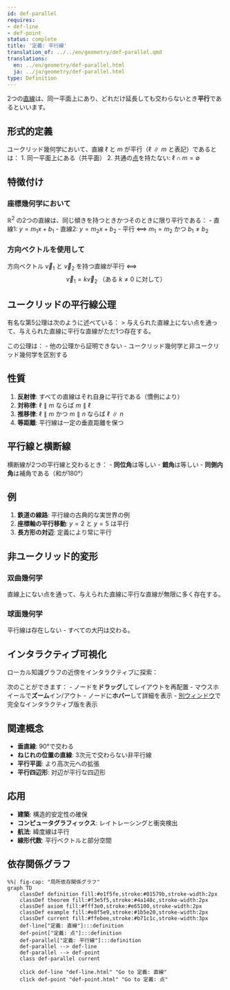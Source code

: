 ```yaml
---
id: def-parallel
requires:
- def-line
- def-point
status: complete
title: '定義: 平行線'
translation_of: ../../en/geometry/def-parallel.qmd
translations:
  en: ../en/geometry/def-parallel.html
  ja: ../ja/geometry/def-parallel.html
type: Definition
---
```


2つの[直線](def-line.qmd)は、同一平面上にあり、どれだけ延長しても交わらないとき**平行**であるといいます。

## 形式的定義

ユークリッド幾何学において、直線 $\ell$ と $m$ が平行（$\ell \parallel m$ と表記）であるとは：
1. 同一平面上にある（共平面）
2. 共通の[点](def-point.qmd)を持たない: $\ell \cap m = \emptyset$

## 特徴付け

### 座標幾何学において
$\mathbb{R}^2$ の2つの直線は、同じ傾きを持つときかつそのときに限り平行である：
- 直線1: $y = m_1x + b_1$
- 直線2: $y = m_2x + b_2$
- 平行 ⟺ $m_1 = m_2$ かつ $b_1 \neq b_2$

### 方向ベクトルを使用して
方向ベクトル $\vec{v}_1$ と $\vec{v}_2$ を持つ直線が平行 ⟺
$$\vec{v}_1 = k\vec{v}_2 \text{ （ある } k \neq 0 \text{ に対して）}$$

## ユークリッドの平行線公理

有名な第5公理は次のように述べている：
> 与えられた直線上にない点を通って、与えられた直線に平行な直線がただ1つ存在する。

この公理は：
- 他の公理から証明できない
- ユークリッド幾何学と非ユークリッド幾何学を区別する

## 性質

1. **反射律**: すべての直線はそれ自身に平行である（慣例により）
2. **対称律**: $\ell \parallel m$ ならば $m \parallel \ell$
3. **推移律**: $\ell \parallel m$ かつ $m \parallel n$ ならば $\ell \parallel n$
4. **等距離**: 平行線は一定の垂直距離を保つ

## 平行線と横断線

横断線が2つの平行線と交わるとき：
- **同位角**は等しい
- **錯角**は等しい
- **同側内角**は補角である（和が180°）

## 例

1. **鉄道の線路**: 平行線の古典的な実世界の例
2. **座標軸の平行移動**: $y = 2$ と $y = 5$ は平行
3. **長方形の対辺**: 定義により常に平行

## 非ユークリッド的変形

### 双曲幾何学
直線上にない点を通って、与えられた直線に平行な直線が無限に多く存在する。

### 球面幾何学
平行線は存在しない - すべての大円は交わる。

## インタラクティブ可視化

ローカル知識グラフの近傍をインタラクティブに探索：

::: {.graph-viz data-id="def-parallel" data-width="700" data-height="500"}
:::

次のことができます：
- ノードを**ドラッグ**してレイアウトを再配置
- マウスホイールで**ズーム**イン/アウト
- ノードに**ホバー**して詳細を表示
- [別ウィンドウ](../../output/interactive/def-parallel.html){target="_blank"}で完全なインタラクティブ版を表示

## 関連概念

- **垂直線**: 90°で交わる
- **ねじれの位置の直線**: 3次元で交わらない非平行線
- **平行平面**: より高次元への拡張
- **平行四辺形**: 対辺が平行な四辺形

## 応用

- **建築**: 構造的安定性の確保
- **コンピュータグラフィックス**: レイトレーシングと衝突検出
- **航法**: 緯度線は平行
- **線形代数**: 平行ベクトルと部分空間

## 依存関係グラフ

```mermaid
%%| fig-cap: "局所依存関係グラフ"
graph TD
    classDef definition fill:#e1f5fe,stroke:#01579b,stroke-width:2px
    classDef theorem fill:#f3e5f5,stroke:#4a148c,stroke-width:2px
    classDef axiom fill:#fff3e0,stroke:#e65100,stroke-width:2px
    classDef example fill:#e8f5e9,stroke:#1b5e20,stroke-width:2px
    classDef current fill:#ffebee,stroke:#b71c1c,stroke-width:3px
    def-line["定義: 直線"]:::definition
    def-point["定義: 点"]:::definition
    def-parallel["定義: 平行線"]:::definition
    def-parallel --> def-line
    def-parallel --> def-point
    class def-parallel current

    click def-line "def-line.html" "Go to 定義: 直線"
    click def-point "def-point.html" "Go to 定義: 点"
```

